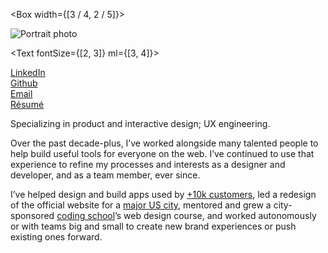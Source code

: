 
<SEO title="About me" />

<Container>

<Flex alignItems="end">

<Box width={[3 / 4, 2 / 5]}>

![Portrait photo](../images/portrait.jpg)

</Box>

<Text fontSize={[2, 3]} ml={[3, 4]}>

[LinkedIn](https://www.linkedin.com/in/erow/)<br />
[Github](https://github.com/ericrowan)<br />
[Email](mailto:eric@ericrowan.com)<br />
[Résumé](https://www.dropbox.com/s/e7fvnirz3d9u7lk/resume-2019.pdf?dl=0)

</Text>

</Flex>

<Heading fontSize={6} my={4}>
  Specializing in product and interactive design; UX engineering.
</Heading>

Over the past decade-plus, I&rsquo;ve worked alongside many talented people to help build useful tools for everyone on the web. I&rsquo;ve continued to use that experience to refine my processes and interests as a designer and developer, and as a team member, ever since.

I&rsquo;ve helped design and build apps used by [+10k customers](http://indatus.com/solutions/answer-automation), led a redesign of the official website for a [major US city](https://www.nashville.gov/), mentored and grew a city-sponsored [coding school](https://codelouisville.org/)&rsquo;s web design course, and worked autonomously or with teams big and small to create new brand experiences or push existing ones forward.

</Container>
